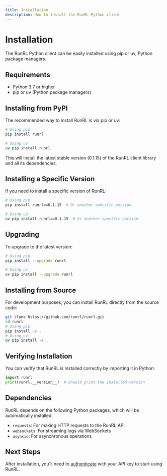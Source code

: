 ```yaml
---
title: Installation
description: How to install the RunRL Python client
---
```


# Installation

The RunRL Python client can be easily installed using pip or uv, Python package managers.

## Requirements

- Python 3.7 or higher
- pip or uv (Python package managers)

## Installing from PyPI

The recommended way to install RunRL is via pip or uv:

```bash
# Using pip
pip install runrl

# Using uv
uv pip install runrl
```

This will install the latest stable version (0.1.15) of the RunRL client library and all its dependencies.

## Installing a Specific Version

If you need to install a specific version of RunRL:

```bash
# Using pip
pip install runrl==0.1.15  # Or another specific version

# Using uv
uv pip install runrl==0.1.15  # Or another specific version
```

## Upgrading

To upgrade to the latest version:

```bash
# Using pip
pip install --upgrade runrl

# Using uv
uv pip install --upgrade runrl
```

## Installing from Source

For development purposes, you can install RunRL directly from the source code:

```bash
git clone https://github.com/runrl/runrl.git
cd runrl
# Using pip
pip install -e .
# Using uv
uv pip install -e .
```

## Verifying Installation

You can verify that RunRL is installed correctly by importing it in Python:

```python
import runrl
print(runrl.__version__)  # Should print the installed version
```

## Dependencies

RunRL depends on the following Python packages, which will be automatically installed:

- `requests`: For making HTTP requests to the RunRL API
- `websockets`: For streaming logs via WebSockets
- `asyncio`: For asynchronous operations

## Next Steps

After installation, you'll need to [authenticate](/docs/authentication) with your API key to start using RunRL.
